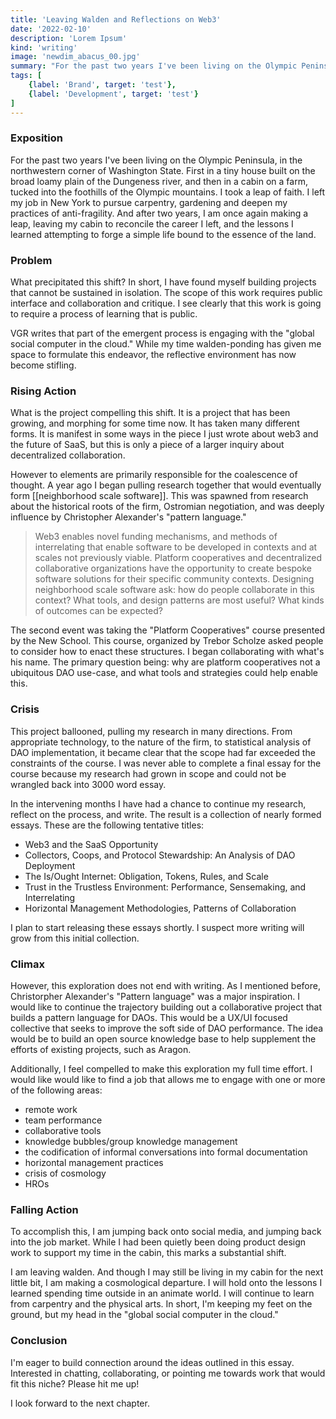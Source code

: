 ```yaml
---
title: 'Leaving Walden and Reflections on Web3'
date: '2022-02-10'
description: 'Lorem Ipsum'
kind: 'writing'
image: 'newdim_abacus_00.jpg'
summary: "For the past two years I've been living on the Olympic Peninsula, in the north western corner of Washington State. First in a tiny house located along the broad loamy flood plain of the Dungeness river."
tags: [
    {label: 'Brand', target: 'test'},
    {label: 'Development', target: 'test'}
]
---
```


### Exposition

For the past two years I've been living on the Olympic Peninsula, in the northwestern corner of Washington State. First in a tiny house built on the broad loamy plain of the Dungeness river, and then in a cabin on a farm, tucked into the foothills of the Olympic mountains. I took a leap of faith. I left my job in New York to pursue carpentry, gardening and deepen my practices of anti-fragility. And after two years, I am once again making a leap, leaving my cabin to reconcile the career I left, and the lessons I learned attempting to forge a simple life bound to the essence of the land. 

### Problem

What precipitated this shift? In short, I have found myself building projects that cannot be sustained in isolation. The scope of this work requires public interface and collaboration and critique. I see clearly that this work is going to require a process of learning that is public. 

VGR writes that part of the emergent process is engaging with the "global social computer in the cloud." While my time walden-ponding has given me space to formulate this endeavor, the reflective environment has now become stifling.

### Rising Action

What is the project compelling this shift. It is a project that has been growing, and morphing for some time now. It has taken many different forms. It is manifest in some ways in the piece I just wrote about web3 and the future of SaaS, but this is only a piece of a larger inquiry about decentralized collaboration. 

However to elements are primarily responsible for the coalescence of thought. A year ago I began pulling research together that would eventually form [[neighborhood scale software]]. This was spawned from research about the historical roots of the firm, Ostromian negotiation, and was deeply influence by Christopher Alexander's "pattern language."

> Web3 enables novel funding mechanisms, and methods of interrelating that enable software to be developed in contexts and at scales not previously viable. Platform cooperatives and decentralized collaborative organizations have the opportunity to create bespoke software solutions for their specific community contexts. Designing neighborhood scale software ask: how do people collaborate in this context? What tools, and design patterns are most useful? What kinds of outcomes can be expected?

The second event was taking the "Platform Cooperatives" course presented by the New School. This course, organized by Trebor Scholze asked people to consider how to enact these structures. I began collaborating with what's his name. The primary question being: why are platform cooperatives not a ubiquitous DAO use-case, and what tools and strategies could help enable this. 

### Crisis

This project ballooned, pulling my research in many directions. From appropriate technology, to the nature of the firm, to statistical analysis of DAO implementation, it became clear that the scope had far exceeded the constraints of the course. I was never able to complete a final essay for the course because my research had grown in scope and could not be wrangled back into 3000 word essay. 

In the intervening months I have had a chance to continue my research, reflect on the process, and write. The result is a collection of nearly formed essays. These are the following tentative titles:

- Web3 and the SaaS Opportunity
- Collectors, Coops, and Protocol Stewardship: An Analysis of DAO Deployment 
- The Is/Ought Internet: Obligation, Tokens, Rules, and Scale
- Trust in the Trustless Environment: Performance, Sensemaking, and Interrelating
- Horizontal Management Methodologies, Patterns of Collaboration

I plan to start releasing these essays shortly. I suspect more writing will grow from this initial collection.  

### Climax

However, this exploration does not end with writing. As I mentioned before, Christorpher Alexander's "Pattern language" was a major inspiration. I would like to continue the trajectory building out a collaborative project that builds a pattern language for DAOs. This would be a UX/UI focused collective that seeks to improve the soft side of DAO performance. The idea would be to build an open source knowledge base to help supplement the efforts of existing projects, such as Aragon. 

Additionally, I feel compelled to make this exploration my full time effort.  I would like would like to find a job that allows me to engage with one or more of the following areas:

- remote work
- team performance
- collaborative tools
- knowledge bubbles/group knowledge management
- the codification of informal conversations into formal documentation
- horizontal management practices
- crisis of cosmology
- HROs

### Falling Action

To accomplish this, I am jumping back onto social media, and jumping back into the job market. While I had been quietly been doing product design work to support my time in the cabin, this marks a substantial shift.

I am leaving walden. And though I may still be living in my cabin for the next little bit, I am making a cosmological departure. I will hold onto the lessons I learned spending time outside in an animate world. I will continue to learn from carpentry and the physical arts. In short, I'm keeping my feet on the ground, but my head in the "global social computer in the cloud."

### Conclusion

I'm eager to build connection around the ideas outlined in this essay. Interested in chatting, collaborating, or pointing me towards work that would fit this niche? Please hit me up!

I look forward to the next chapter. 
